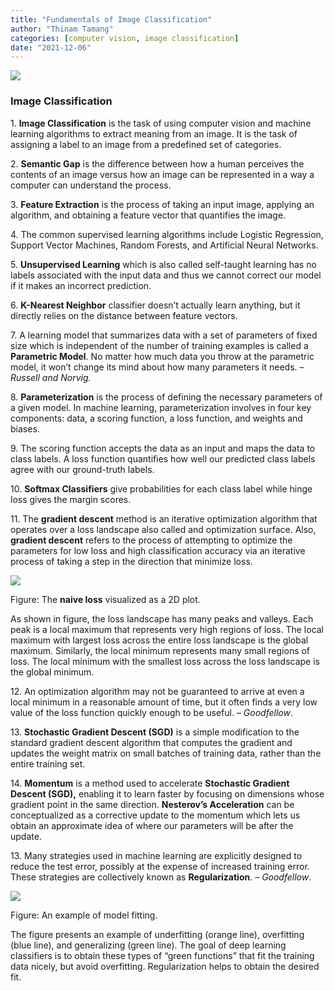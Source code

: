 ```yaml
---
title: "Fundamentals of Image Classification"
author: "Thinam Tamang"
categories: [computer vision, image classification]
date: "2021-12-06"
---
```


![](./ComputerVision.jpg)

### Image Classification

1\. **Image Classification** is the task of using computer vision and machine learning algorithms to extract meaning from an image. It is the task of assigning a label to an image from a predefined set of categories.

2\. **Semantic Gap** is the difference between how a human perceives the contents of an image versus how an image can be represented in a way a computer can understand the process.

3\. **Feature Extraction** is the process of taking an input image, applying an algorithm, and obtaining a feature vector that quantifies the image.

4\. The common supervised learning algorithms include Logistic Regression, Support Vector Machines, Random Forests, and Artificial Neural Networks.

5\. **Unsupervised Learning** which is also called self-taught learning has no labels associated with the input data and thus we cannot correct our model if it makes an incorrect prediction.

6\. **K-Nearest Neighbor** classifier doesn’t actually learn anything, but it directly relies on the distance between feature vectors.

7\. A learning model that summarizes data with a set of parameters of fixed size which is independent of the number of training examples is called a **Parametric Model**. No matter how much data you throw at the parametric model, it won’t change its mind about how many parameters it needs. – *Russell and Norvig.*

8\. **Parameterization** is the process of defining the necessary parameters of a given model. In machine learning, parameterization involves in four key components: data, a scoring function, a loss function, and weights and biases.

9\. The scoring function accepts the data as an input and maps the data to class labels. A loss function quantifies how well our predicted class labels agree with our ground-truth labels.

10\. **Softmax Classifiers** give probabilities for each class label while hinge loss gives the margin scores.

11\. The **gradient descent** method is an iterative optimization algorithm that operates over a loss landscape also called and optimization surface. Also, **gradient descent** refers to the process of attempting to optimize the parameters for low loss and high classification accuracy via an iterative process of taking a step in the direction that minimize loss.

![](./image1.png)

Figure: The **naive loss** visualized as a 2D plot.

As shown in figure, the loss landscape has many peaks and valleys. Each peak is a local maximum that represents very high regions of loss. The local maximum with largest loss across the entire loss landscape is the global maximum. Similarly, the local minimum represents many small regions of loss. The local minimum with the smallest loss across the loss landscape is the global minimum.

12\. An optimization algorithm may not be guaranteed to arrive at even a local minimum in a reasonable amount of time, but it often finds a very low value of the loss function quickly enough to be useful. – *Goodfellow*.

13\. **Stochastic Gradient Descent (SGD)** is a simple modification to the standard gradient descent algorithm that computes the gradient and updates the weight matrix on small batches of training data, rather than the entire training set.

14\. **Momentum** is a method used to accelerate **Stochastic Gradient Descent (SGD),** enabling it to learn faster by focusing on dimensions whose gradient point in the same direction. **Nesterov’s Acceleration** can be conceptualized as a corrective update to the momentum which lets us obtain an approximate idea of where our parameters will be after the update.

13\. Many strategies used in machine learning are explicitly designed to reduce the test error, possibly at the expense of increased training error. These strategies are collectively known as **Regularization**. – *Goodfellow*.

![](./image2.png)

Figure: An example of model fitting.

The figure presents an example of underfitting (orange line), overfitting (blue line), and generalizing (green line). The goal of deep learning classifiers is to obtain these types of “green functions” that fit the training data nicely, but avoid overfitting. Regularization helps to obtain the desired fit.